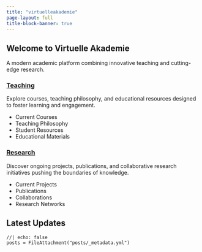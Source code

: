 ```yaml
---
title: "virtuelleakademie"
page-layout: full
title-block-banner: true
---
```


## Welcome to Virtuelle Akademie

A modern academic platform combining innovative teaching and cutting-edge research.

::: {.grid}

::: {.g-col-12 .g-col-md-6}
### [Teaching](teaching/)
Explore courses, teaching philosophy, and educational resources designed to foster learning and engagement.

- Current Courses
- Teaching Philosophy  
- Student Resources
- Educational Materials
:::

::: {.g-col-12 .g-col-md-6}
### [Research](research/)
Discover ongoing projects, publications, and collaborative research initiatives pushing the boundaries of knowledge.

- Current Projects
- Publications
- Collaborations
- Research Networks
:::

:::

## Latest Updates

::: {#blog-listing}
:::

```{=html}
<div id="blog-listing">
```

```ojs
//| echo: false
posts = FileAttachment("posts/_metadata.yml")
```

```{=html}
</div>
```


